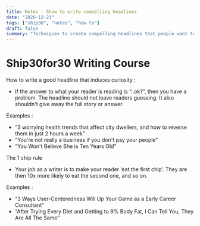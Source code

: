 ```yaml
---
title: Notes - Show to write compelling headlines
date: "2020-12-21"
tags: ["ship30", "notes", "how to"]
draft: false
summary: "Techniques to create compelling headlines that people want to read"
---
```


# Ship30for30 Writing Course

How to write a good headline that induces curiosity :

- If the answer to what your reader is reading is “..ok?”, then you have a problem. The headline should not leave readers guessing. It also shouldn't give away the full story or answer.

Examples :

- “3 worrying health trends that affect city dwellers, and how to reverse them in just 2 hours a week”
- “You're not really a business if you don't pay your people”
- “You Won't Believe She is Ten Years Old”

The 1 chip rule

- Your job as a writer is to make your reader ‘eat the first chip’. They are then 10x more likely to eat the second one, and so on.

Examples :

- “3 Ways User-Centeredness Will Up Your Game as a Early Career Consultant”
- “After Trying Every Diet and Getting to 9% Body Fat, I Can Tell You, They Are All The Same”
